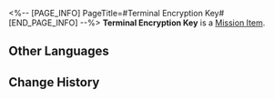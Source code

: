 <%-- [PAGE_INFO]
PageTitle=#Terminal Encryption Key#
[END_PAGE_INFO] --%>
{{Item Infobox
|id          = 140027
|image       = Item Terminal Encryption Key.png{{subst:void|<!--$UPLOAD:<<SpriteOutput/ItemFigures/140026.png>-<Item Terminal Encryption Key.png>-<Item Icons>>-->}}
|type        = Mission Item
|invCategory = Missions
|rarity      = 3
|effect      = 
|description = A custom key that can unlock the gear bridge inside the Silvermane Guard Restricted Zone. Only officers are granted access permissions.
}}
'''Terminal Encryption Key''' is a [[Mission Item]].

==Other Languages==
{{Other Languages
|en   = Terminal Encryption Key
|zhs  = 终端密钥
|zht  = 終端機金鑰
|ja   = 端末の暗号キー
|ko   = 단말 장치 암호키
|es   = Llave de encriptación de terminal
|fr   = Clé de chiffrement du panneau de contrôle
|ru   = Ключ шифрования терминала
|th   = คีย์เข้ารหัสเทอร์มินัล
|vi   = Khóa Mã Hóa Thiết Bị Đầu Cuối
|de   = Kodierschlüssel zum Terminal
|id   = Kunci Enkripsi Terminal
|pt   = CriptoChave de Terminal
}}

==Change History==
{{Change History|1.0}}